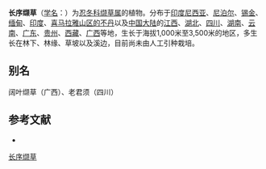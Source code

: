 {{Speciesbox
| name = 长序缬草
| status = 
| status_system = 
| image = 
| genus = Valeriana
| species = hardwickii
| authority = Wall.
}}

'''长序缬草'''（[[学名|学名]]：{{lang|la|''Valeriana hardwickii''}}）为[[忍冬科|忍冬科]][[缬草属|缬草属]]的植物。分布于[[印度尼西亚|印度尼西亚]]、[[尼泊尔|尼泊尔]]、[[锡金|锡金]]、[[缅甸|缅甸]]、[[印度|印度]]、[[喜马拉雅山区的不丹|喜马拉雅山区的不丹]]以及[[中国大陆|中国大陆]]的[[江西|江西]]、[[湖北|湖北]]、[[四川|四川]]、[[湖南|湖南]]、[[云南|云南]]、[[广东|广东]]、[[贵州|贵州]]、[[西藏|西藏]]、[[广西|广西]]等地，生长于海拔1,000米至3,500米的地区，多生长在林下、林缘、草坡以及溪边，目前尚未由人工引种栽培。

== 别名 ==
阔叶缬草（广西）、老君须（四川）

== 参考文献 ==
<div class="references-small">
* {{cite web| url =http://www.bioinfo.cn/db05/KmzwSpecies.php?action=view&id=23641| title =长序缬草| work =《中国高等植物数据库全库》| publisher =中国科学院微生物研究所| author =昆明植物研究所| accessdate =2009-02-25| deadurl =yes| archiveurl =https://web.archive.org/web/20160305004927/http://www.bioinfo.cn/db05/KmzwSpecies.php?action=view&id=23641| archivedate =2016-03-05}}
</div>

{{taxonbar}}

[[Category:缬草属|长序缬草]]


{{植物小作品}}